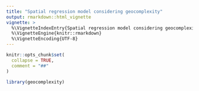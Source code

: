 ```yaml
---
title: "Spatial regression model considering geocomplexity"
output: rmarkdown::html_vignette
vignette: >
  %\VignetteIndexEntry{Spatial regression model considering geocomplexity}
  %\VignetteEngine{knitr::rmarkdown}
  %\VignetteEncoding{UTF-8}
---
```


```r
knitr::opts_chunk$set(
  collapse = TRUE,
  comment = "##"
)
```

```r
library(geocomplexity)
```
